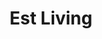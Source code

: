---
title: Est Living
slug: est-living
year: Octubre 2022
excerpt: A cabin in the forests of Jalisco, Mexico, captures interior design practice Aagnes’ reverence for the region and its craftsmanship.
imageSrc: est-living.jpg
variant: article
fullArticle: https://www.estliving.com/casa-cedros-aagnes/
---